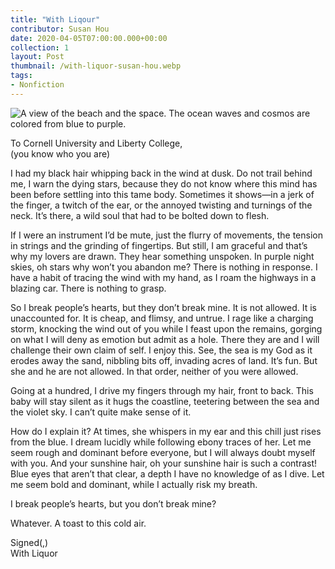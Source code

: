 ---
title: "With Liqour"
contributor: Susan Hou
date: 2020-04-05T07:00:00.000+00:00
collection: 1
layout: Post
thumbnail: /with-liquor-susan-hou.webp
tags: 
- Nonfiction
---
<img src="{{ site.baseurl }}/uploads/1/with-liquor-susan-hou.jpg" 
    alt="A view of the beach and the space. The ocean waves and cosmos are colored from blue to purple."
    class="w650" />

To Cornell University and Liberty College,<br />(you know who you are)

I had my black hair whipping back in the wind at dusk. Do not trail behind me, I warn the dying stars, because they do not know where this mind has been before settling into this tame body. Sometimes it shows—in a jerk of the finger, a twitch of the ear, or the annoyed twisting and turnings of the neck. It’s there, a wild soul that had to be bolted down to flesh.

If I were an instrument I’d be mute, just the flurry of movements, the tension in strings and the grinding of fingertips. But still, I am graceful and that’s why my lovers are drawn. They hear something unspoken. In purple night skies, oh stars why won’t you abandon me? There is nothing in response. I have a habit of tracing the wind with my hand, as I roam the highways in a blazing car. There is nothing to grasp.

So I break people’s hearts, but they don’t break mine. It is not allowed. It is unaccounted for. It is cheap, and flimsy, and untrue. I rage like a charging storm, knocking the wind out of you while I feast upon the remains, gorging on what I will deny as emotion but admit as a hole. There they are and I will challenge their own claim of self. I enjoy this. See, the sea is my God as it erodes away the sand, nibbling bits off, invading acres of land. It’s fun. But she and he are not allowed. In that order, neither of you were allowed.

Going at a hundred, I drive my fingers through my hair, front to back. This baby will stay silent as it hugs the coastline, teetering between the sea and the violet sky. I can’t quite make sense of it.

How do I explain it? At times, she whispers in my ear and this chill just rises from the blue. I dream lucidly while following ebony traces of her. Let me seem rough and dominant before everyone, but I will always doubt myself with you. And your sunshine hair, oh your sunshine hair is such a contrast! Blue eyes that aren’t that clear, a depth I have no knowledge of as I dive. Let me seem bold and dominant, while I actually risk my breath.

I break people’s hearts, but you don’t break mine?

Whatever. A toast to this cold air.

Signed(,)<br />With Liquor